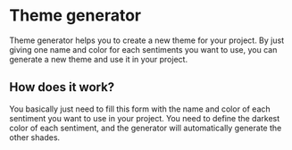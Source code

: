 
<Meta title="Tools/Theme generator" />

# Theme generator

Theme generator helps you to create a new theme for your project. By just giving one name and color for each sentiments
you want to use, you can generate a new theme and use it in your project.

## How does it work?

You basically just need to fill this form with the name and color of each sentiment you want to use in your project.
You need to define the darkest color of each sentiment, and the generator will automatically generate the other
shades.

<ThemeWrapper>
  <ThemeGenerator />
</ThemeWrapper>
